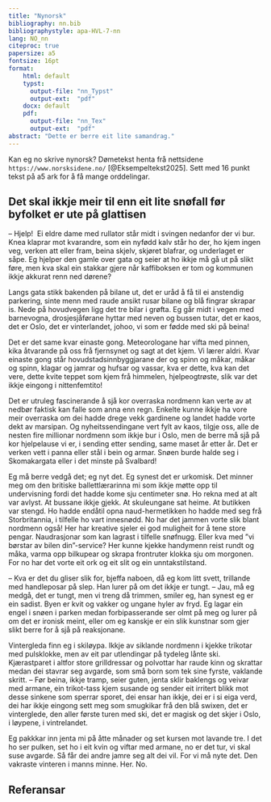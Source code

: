 ```yaml
---
title: "Nynorsk"
bibliography: nn.bib
bibliographystyle: apa-HVL-7-nn
lang: NO_nn
citeproc: true
papersize: a5
fontsize: 16pt
format:
    html: default
    typst:
      output-file: "nn_Typst"
      output-ext:  "pdf"
    docx: default
    pdf: 
      output-file: "nn_Tex"
      output-ext:  "pdf"
abstract: "Dette er berre eit lite samandrag."
---
```


Kan eg no skrive nynorsk? Dømetekst henta frå nettsidene `https://www.norsksidene.no/` [@Eksempeltekst2025]. Sett med 16 punkt tekst på a5 ark for å få mange orddelingar. 

## Det skal ikkje meir til enn eit lite snøfall før byfolket er ute på glattisen

– Hjelp! 
Ei eldre dame med rullator står midt i svingen nedanfor der vi bur. Knea klaprar mot kvarandre, som ein nyfødd kalv står ho der, ho kjem ingen veg, verken att eller fram, beina skjelv, skjøret blafrar, og underlaget er såpe. Eg hjelper den gamle over gata og seier at ho ikkje må gå ut på slikt føre, men kva skal ein stakkar gjere når kaffiboksen er tom og kommunen ikkje akkurat renn ned dørene?

Langs gata stikk bakenden på bilane ut, det er uråd å få til ei anstendig parkering, sinte menn med raude ansikt rusar bilane og blå fingrar skrapar is. Nede på hovudvegen ligg det tre bilar i grøfta. Eg går midt i vegen med barnevogna, drosjesjåførane hyttar med neven og bussen tutar, det er kaos, det er Oslo, det er vinterlandet, johoo, vi som er fødde med ski på beina!

Det er det same kvar einaste gong. Meteorologane har vifta med pinnen, kika åtvarande på oss frå fjernsynet og sagt at det kjem. Vi lærer aldri. Kvar einaste gong står hovudstadsinnbyggjarane der og spinn og måkar, måkar og spinn, klagar og jamrar og hufsar og vassar, kva er dette, kva kan det vere, dette kvite teppet som kjem frå himmelen, hjelpeogtrøste, slik var det ikkje eingong i nittenfemtito! 

Det er utruleg fascinerande å sjå kor overraska nordmenn kan verte av at nedbør faktisk kan falle som anna enn regn. Enkelte kunne ikkje ha vore meir overraska om dei hadde drege vekk gardinene og landet hadde vorte dekt av marsipan. Og nyheitssendingane vert fylt av kaos, tilgje oss, alle de nesten fire millionar nordmenn som ikkje bur i Oslo, men de berre må sjå på kor hjelpelause vi er, i sending etter sending, same maset år etter år. Det er verken vett i panna eller stål i bein og armar. Snøen burde halde seg i Skomakargata eller i det minste på Svalbard!

Eg må berre vedgå det; eg nyt det. Eg synest det er urkomisk. Det minner meg om den britiske ballettlærarinna mi som ikkje møtte opp til undervisning fordi det hadde kome sju centimeter snø. Ho rekna med at alt var avlyst. At bussane ikkje gjekk. At skuleungane sat heime. At butikken var stengd. Ho hadde endåtil opna naud-hermetikken ho hadde med seg frå Storbritannia, i tilfelle ho vart innesnødd. No har det jammen vorte slik blant nordmenn også! Her har kreative sjeler ei god muligheit for å tene store pengar. Naudrasjonar som kan lagrast i tilfelle snøfnugg. Eller kva med ”vi børstar av bilen din”-service? Her kunne kjekke handymenn reist rundt og måka, varma opp bilkupear og skrapa frontruter klokka sju om morgonen. For no har det vorte eit ork og eit slit og ein unntakstilstand.

– Kva er det du gliser slik for, bjeffa naboen, då eg kom litt svett, trillande med handleposar på slep. Han lurer på om det ikkje er tungt. – Jau, må eg medgå, det er tungt, men vi treng då trimmen, smiler eg, han synest eg er ein sadist. Byen er kvit og vakker og ungane hyler av fryd. Eg lagar ein engel i snøen i parken medan forbipasserande ser olmt på meg og lurer på om det er ironisk meint, eller om eg kanskje er ein slik kunstnar som gjer slikt berre for å sjå på reaksjonane.

Vintergleda finn eg i skiløypa. Ikkje av siklande nordmenn i kjekke trikotar med pulsklokke, men av eit par utlendingar på tydeleg lånte ski. Kjærastparet i altfor store grilldressar og polvottar har raude kinn og skrattar medan dei stavrar seg avgarde, som små born som tek sine fyrste, vaklande skritt. – Før beina, ikkje tramp, seier guten, jenta sklir baklengs og veivar med armane, ein trikot-tass kjem susande og sender eit irritert blikk mot desse sinkene som sperrar sporet, dei ensar han ikkje, dei er i si eiga verd, dei har ikkje eingong sett meg som smugkikar frå den blå swixen, det er vinterglede, den aller første turen med ski, det er magisk og det skjer i Oslo, i løypene, i vintrelandet.

Eg pakkkar inn jenta mi på åtte månader og set kursen mot lavande tre. I det ho ser pulken, set ho i eit kvin og viftar med armane, no er det tur, vi skal suse avgarde. Så får dei andre jamre seg alt dei vil. For vi må nyte det. Den vakraste vinteren i manns minne. Her. No.

## Referansar
